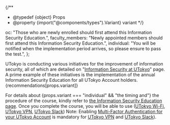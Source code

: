 {/**
  * @typedef {object} Props
  * @property {import("@components/types").Variant} variant
  */}

  oc: "Those who are newly enrolled should first attend this Information Security Education.",
  faculty_members: "Newly appointed members should first attend this Information Security Education.",
  individual: "You will be notified when the implementation period arrives, so please ensure to pass the test.",
};

UTokyo is conducting various initiatives for the improvement of information security, all of which are detailed on "[Information Security at UTokyo](https://univtokyo.sharepoint.com/sites/Security/SitePages/en/Home.aspx)" page. A prime example of these initiatives is the implementation of the annual Information Security Education for all UTokyo Account holders. {recommendations[props.variant]}

For details about {props.variant === "individual" && "the timing and"} the procedure of the course, kindly refer to [the Information Security Education page](https://univtokyo.sharepoint.com/sites/Security/SitePages/en/Information_Security_Education.aspx).
Once you complete the course, you will be able to use ([UTokyo Wi-Fi](/en/utokyo_wifi/), [UTokyo VPN](/en/utokyo_vpn/), [UTokyo Slack](/en/slack/)) Note: Enabling [Multi-Factor Authentication for your UTokyo Account](/en/utokyo_account/mfa/) is mandatory for [UTokyo VPN](/en/utokyo_vpn/) and [UTokyo Slack](/en/utokyo_slack/)).
